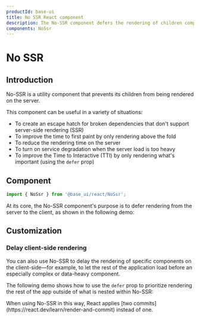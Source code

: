 ```yaml
---
productId: base-ui
title: No SSR React component
description: The No-SSR component defers the rendering of children components from the server to the client.
components: NoSsr
---
```


# No SSR

<Description />

<ComponentLinkHeader design={false} />

## Introduction

No-SSR is a utility component that prevents its children from being rendered on the server.

This component can be useful in a variety of situations:

- To create an escape hatch for broken dependencies that don't support server-side rendering (SSR)
- To improve the time to first paint by only rendering above the fold
- To reduce the rendering time on the server
- To turn on service degradation when the server load is too heavy
- To improve the Time to Interactive (TTI) by only rendering what's important (using the `defer` prop)

## Component

```jsx
import { NoSsr } from '@base_ui/react/NoSsr';
```

At its core, the No-SSR component's purpose is to defer rendering from the server to the client, as shown in the following demo:

<Demo demo="SimpleNoSsr" />

## Customization

### Delay client-side rendering

You can also use No-SSR to delay the rendering of specific components on the client-side—for example, to let the rest of the application load before an especially complex or data-heavy component.

The following demo shows how to use the `defer` prop to prioritize rendering the rest of the app outside of what is nested within No-SSR:

<Demo demo="FrameDeferring" />

<Callout type="warning">
  When using No-SSR in this way, React applies [two
  commits](https://react.dev/learn/render-and-commit) instead of one.
</Callout>
